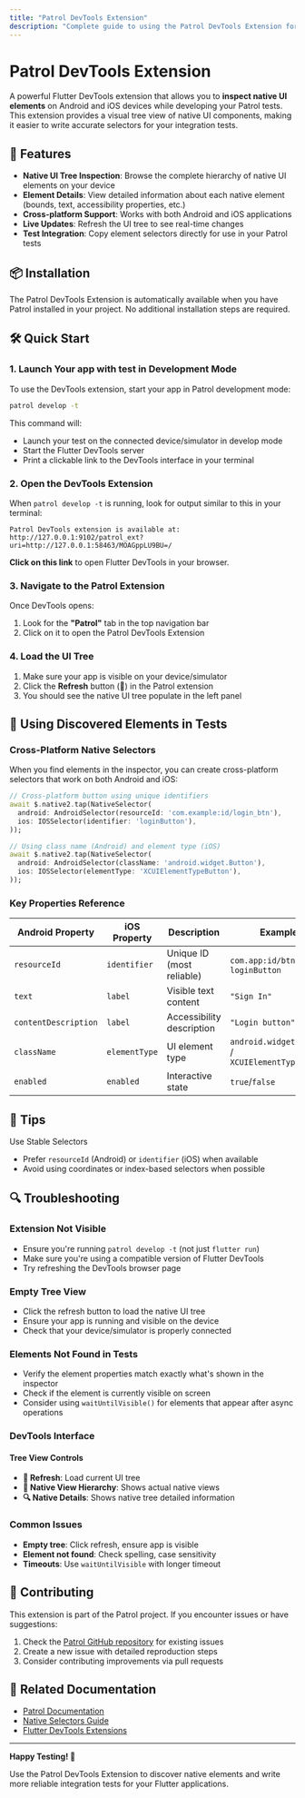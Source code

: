 ```yaml
---
title: "Patrol DevTools Extension"
description: "Complete guide to using the Patrol DevTools Extension for native UI inspection and testing"
---
```


# Patrol DevTools Extension

A powerful Flutter DevTools extension that allows you to **inspect native UI elements** on Android and iOS devices while developing your Patrol tests. This extension provides a visual tree view of native UI components, making it easier to write accurate selectors for your integration tests.

## 🚀 Features

- **Native UI Tree Inspection**: Browse the complete hierarchy of native UI elements on your device
- **Element Details**: View detailed information about each native element (bounds, text, accessibility properties, etc.)
- **Cross-platform Support**: Works with both Android and iOS applications
- **Live Updates**: Refresh the UI tree to see real-time changes
- **Test Integration**: Copy element selectors directly for use in your Patrol tests

## 📦 Installation

The Patrol DevTools Extension is automatically available when you have Patrol installed in your project. No additional installation steps are required.

## 🛠️ Quick Start

### 1. Launch Your app with test in Development Mode

To use the DevTools extension, start your app in Patrol development mode:

```bash
patrol develop -t
```

This command will:
- Launch your test on the connected device/simulator in develop mode
- Start the Flutter DevTools server
- Print a clickable link to the DevTools interface in your terminal

### 2. Open the DevTools Extension

When `patrol develop -t` is running, look for output similar to this in your terminal:

```
Patrol DevTools extension is available at:
http://127.0.0.1:9102/patrol_ext?uri=http://127.0.0.1:58463/MOAGppLU9BU=/
```

**Click on this link** to open Flutter DevTools in your browser.

### 3. Navigate to the Patrol Extension

Once DevTools opens:
1. Look for the **"Patrol"** tab in the top navigation bar
2. Click on it to open the Patrol DevTools Extension

### 4. Load the UI Tree

1. Make sure your app is visible on your device/simulator
2. Click the **Refresh** button (🔄) in the Patrol extension
3. You should see the native UI tree populate in the left panel

## 🧪 Using Discovered Elements in Tests

### Cross-Platform Native Selectors

When you find elements in the inspector, you can create cross-platform selectors that work on both Android and iOS:

```dart
// Cross-platform button using unique identifiers
await $.native2.tap(NativeSelector(
  android: AndroidSelector(resourceId: 'com.example:id/login_btn'),
  ios: IOSSelector(identifier: 'loginButton'),
));

// Using class name (Android) and element type (iOS)
await $.native2.tap(NativeSelector(
  android: AndroidSelector(className: 'android.widget.Button'),
  ios: IOSSelector(elementType: 'XCUIElementTypeButton'),
));

```

### Key Properties Reference

| Android Property | iOS Property | Description | Example |
|------------------|--------------|-------------|---------|
| `resourceId` | `identifier` | Unique ID (most reliable) | `com.app:id/btn` / `loginButton` |
| `text` | `label` | Visible text content | `"Sign In"` |
| `contentDescription` | `label` | Accessibility description | `"Login button"` |
| `className` | `elementType` | UI element type | `android.widget.Button` / `XCUIElementTypeButton` |
| `enabled` | `enabled` | Interactive state | `true`/`false` |


## 📝 Tips

 Use Stable Selectors
- Prefer `resourceId` (Android) or `identifier` (iOS) when available
- Avoid using coordinates or index-based selectors when possible

## 🔍 Troubleshooting

### Extension Not Visible
- Ensure you're running `patrol develop -t` (not just `flutter run`)
- Make sure you're using a compatible version of Flutter DevTools
- Try refreshing the DevTools browser page

### Empty Tree View
- Click the refresh button to load the native UI tree
- Ensure your app is running and visible on the device
- Check that your device/simulator is properly connected

### Elements Not Found in Tests
- Verify the element properties match exactly what's shown in the inspector
- Check if the element is currently visible on screen
- Consider using `waitUntilVisible()` for elements that appear after async operations

### DevTools Interface

#### Tree View Controls
- **🔄 Refresh**: Load current UI tree
- **📱 Native View Hierarchy**: Shows actual native views
- **🔍 Native Details**: Shows native tree detailed information

### Common Issues
- **Empty tree**: Click refresh, ensure app is visible
- **Element not found**: Check spelling, case sensitivity
- **Timeouts**: Use `waitUntilVisible` with longer timeout

## 🤝 Contributing

This extension is part of the Patrol project. If you encounter issues or have suggestions:

1. Check the [Patrol GitHub repository](https://github.com/leancodepl/patrol) for existing issues
2. Create a new issue with detailed reproduction steps
3. Consider contributing improvements via pull requests

## 📖 Related Documentation

- [Patrol Documentation](https://patrol.leancode.co)
- [Native Selectors Guide](https://patrol.leancode.co/native/selectors)
- [Flutter DevTools Extensions](https://docs.flutter.dev/tools/devtools/extensions)

---

**Happy Testing! 🚀**

Use the Patrol DevTools Extension to discover native elements and write more reliable integration tests for your Flutter applications. 